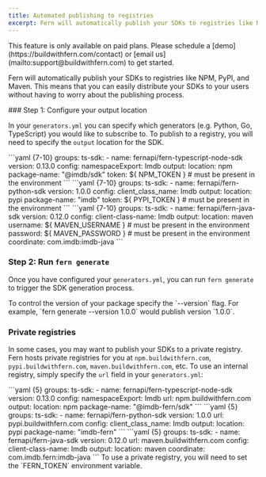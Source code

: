 ```yaml
---
title: Automated publishing to registries
excerpt: Fern will automatically publish your SDKs to registries like NPM, PyPI, and Maven
---
```


<Warning title='Pro Feature'>
  This feature is only available on paid plans. Please schedule a [demo](https://buildwithfern.com/contact) 
  or [email us](mailto:support@buildwithfern.com) to get started. 
</Warning>

Fern will automatically publish your SDKs to registries like NPM, PyPI, and Maven. This means 
that you can easily distribute your SDKs to your users without having to worry 
about the publishing process.

<Steps>
  ### Step 1: Configure your output location
  
  In your `generators.yml` you can specify which generators (e.g. Python, Go, TypeScript) you 
  would like to subscribe to. To publish to a registry, you will need to specify the `output` 
  location for the SDK. 

  <CodeBlocks>
    <CodeBlock title="TypeScript">
    ```yaml {7-10}
      groups: 
        ts-sdk: 
          - name: fernapi/fern-typescript-node-sdk
            version: 0.13.0
            config: 
              namespaceExport: Imdb
            output: 
              location: npm
              package-name: "@imdb/sdk"
              token: ${ NPM_TOKEN } # must be present in the environment
    ```
    </CodeBlock>
    <CodeBlock title="Python">
    ```yaml {7-10}
      groups: 
        ts-sdk: 
          - name: fernapi/fern-python-sdk
            version: 1.0.0
            config: 
              client_class_name: Imdb
            output: 
              location: pypi
              package-name: "imdb"
              token: ${ PYPI_TOKEN } # must be present in the environment
    ```
    </CodeBlock>
    <CodeBlock title="Java">
    ```yaml {7-10}
      groups: 
        ts-sdk: 
          - name: fernapi/fern-java-sdk
            version: 0.12.0
            config: 
              client-class-name: Imdb
            output: 
              location: maven
              username: ${ MAVEN_USERNAME } # must be present in the environment
              password: ${ MAVEN_PASSWORD } # must be present in the environment
              coordinate: com.imdb:imdb-java
    ```
    </CodeBlock>
  </CodeBlocks>

  ### Step 2: Run `fern generate`

  Once you have configured your `generators.yml`, you can run `fern generate` to 
  trigger the SDK generation process. 

  <Note>
    To control the version of your package specify the `--version` flag. For example, 
    `fern generate --version 1.0.0` would publish version `1.0.0`. 
  </Note>
</Steps>

### Private registries

In some cases, you may want to publish your SDKs to a private registry. Fern hosts 
private registries for you at `npm.buildwithfern.com`, `pypi.buildwithfern.com`, 
`maven.buildwithfern.com`, etc. To use an internal registry, simply specify the
`url` field in your `generators.yml`:

<CodeBlocks>
  <CodeBlock title="TypeScript">
  ```yaml {5}
    groups: 
      ts-sdk: 
        - name: fernapi/fern-typescript-node-sdk
          version: 0.13.0
          config: 
            namespaceExport: Imdb
          url: npm.buildwithfern.com
          output: 
            location: npm
            package-name: "@imdb-fern/sdk"
  ```
  </CodeBlock>
  <CodeBlock title="Python">
  ```yaml {5}
    groups: 
      ts-sdk: 
        - name: fernapi/fern-python-sdk
          version: 1.0.0
          url: pypi.buildwithfern.com
          config: 
            client_class_name: Imdb
          output: 
            location: pypi
            package-name: "imdb-fern"
  ```
  </CodeBlock>
  <CodeBlock title="Java">
  ```yaml {5}
    groups: 
      ts-sdk: 
        - name: fernapi/fern-java-sdk
          version: 0.12.0
          url: maven.buildwithfern.com
          config: 
            client-class-name: Imdb
          output: 
            location: maven
            coordinate: com.imdb.fern:imdb-java
  ```
  </CodeBlock>
</CodeBlocks>

<Note>
  To use a private registry, you will need to set the `FERN_TOKEN` environment variable.
</Note>
